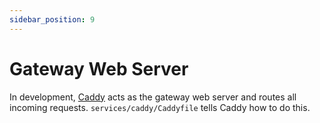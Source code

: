 ```yaml
---
sidebar_position: 9
---
```


# Gateway Web Server

In development, [Caddy](https://caddyserver.com/) acts as the gateway web server and routes all incoming requests. `services/caddy/Caddyfile` tells Caddy how to do this.
